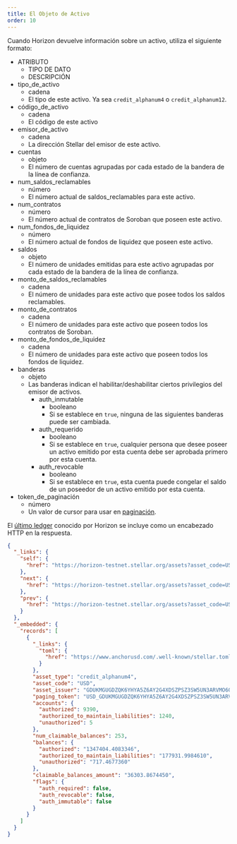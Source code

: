 ```yaml
---
title: El Objeto de Activo
order: 10
---
```



Cuando Horizon devuelve información sobre un activo, utiliza el siguiente formato:

<AttributeTable>

- ATRIBUTO
  - TIPO DE DATO
  - DESCRIPCIÓN
- tipo_de_activo
  - cadena
  - El tipo de este activo. Ya sea `credit_alphanum4` o `credit_alphanum12`.
- código_de_activo
  - cadena
  - El código de este activo
- emisor_de_activo
  - cadena
  - La dirección Stellar del emisor de este activo.
- cuentas
  - objeto
  - El número de cuentas agrupadas por cada estado de la bandera de la línea de confianza.
- num_saldos_reclamables
  - número
  - El número actual de saldos_reclamables para este activo.
- num_contratos
  - número
  - El número actual de contratos de Soroban que poseen este activo.
- num_fondos_de_liquidez
  - número
  - El número actual de fondos de liquidez que poseen este activo.
- saldos
  - objeto
  - El número de unidades emitidas para este activo agrupadas por cada estado de la bandera de la línea de confianza.
- monto_de_saldos_reclamables
  - cadena
  - El número de unidades para este activo que posee todos los saldos reclamables.
- monto_de_contratos
  - cadena
  - El número de unidades para este activo que poseen todos los contratos de Soroban.
- monto_de_fondos_de_liquidez
  - cadena
  - El número de unidades para este activo que poseen todos los fondos de liquidez.
- banderas
  - objeto
  - Las banderas indican el habilitar/deshabilitar ciertos privilegios del emisor de activos.
    - auth_inmutable
      - booleano
      - Si se establece en `true`, ninguna de las siguientes banderas puede ser cambiada.
    - auth_requerido
      - booleano
      - Si se establece en `true`, cualquier persona que desee poseer un activo emitido por esta cuenta debe ser aprobada primero por esta cuenta.
    - auth_revocable
      - booleano
      - Si se establece en `true`, esta cuenta puede congelar el saldo de un poseedor de un activo emitido por esta cuenta.
- token_de_paginación
  - número
  - Un valor de cursor para usar en [paginación](../../structure/pagination/README.mdx).

</AttributeTable>

El [último ledger](../../structure/consistency.mdx) conocido por Horizon se incluye como un encabezado HTTP en la respuesta.

<ExampleResponse>

```json
{
  "_links": {
    "self": {
      "href": "https://horizon-testnet.stellar.org/assets?asset_code=USD\u0026asset_issuer=GDUKMGUGDZQK6YHYA5Z6AY2G4XDSZPSZ3SW5UN3ARVMO6QSRDWP5YLEX\u0026cursor=\u0026limit=10\u0026order=asc"
    },
    "next": {
      "href": "https://horizon-testnet.stellar.org/assets?asset_code=USD\u0026asset_issuer=GDUKMGUGDZQK6YHYA5Z6AY2G4XDSZPSZ3SW5UN3ARVMO6QSRDWP5YLEX\u0026cursor=USD_GDUKMGUGDZQK6YHYA5Z6AY2G4XDSZPSZ3SW5UN3ARVMO6QSRDWP5YLEX_credit_alphanum4\u0026limit=10\u0026order=asc"
    },
    "prev": {
      "href": "https://horizon-testnet.stellar.org/assets?asset_code=USD\u0026asset_issuer=GDUKMGUGDZQK6YHYA5Z6AY2G4XDSZPSZ3SW5UN3ARVMO6QSRDWP5YLEX\u0026cursor=USD_GDUKMGUGDZQK6YHYA5Z6AY2G4XDSZPSZ3SW5UN3ARVMO6QSRDWP5YLEX_credit_alphanum4\u0026limit=10\u0026order=desc"
    }
  },
  "_embedded": {
    "records": [
      {
        "_links": {
          "toml": {
            "href": "https://www.anchorusd.com/.well-known/stellar.toml"
          }
        },
        "asset_type": "credit_alphanum4",
        "asset_code": "USD",
        "asset_issuer": "GDUKMGUGDZQK6YHYA5Z6AY2G4XDSZPSZ3SW5UN3ARVMO6QSRDWP5YLEX",
        "paging_token": "USD_GDUKMGUGDZQK6YHYA5Z6AY2G4XDSZPSZ3SW5UN3ARVMO6QSRDWP5YLEX_credit_alphanum4",
        "accounts": {
          "authorized": 9390,
          "authorized_to_maintain_liabilities": 1240,
          "unauthorized": 5
        },
        "num_claimable_balances": 253,
        "balances": {
          "authorized": "1347404.4083346",
          "authorized_to_maintain_liabilities": "177931.9984610",
          "unauthorized": "717.4677360"
        },
        "claimable_balances_amount": "36303.8674450",
        "flags": {
          "auth_required": false,
          "auth_revocable": false,
          "auth_immutable": false
        }
      }
    ]
  }
}
```

</ExampleResponse>
